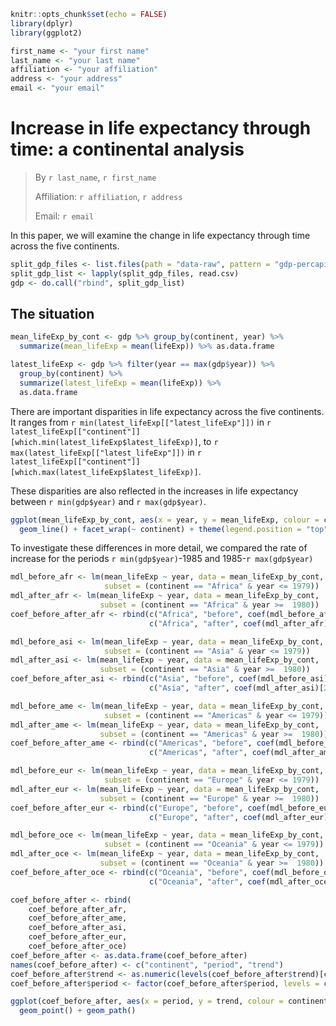 ```r
knitr::opts_chunk$set(echo = FALSE)
library(dplyr)
library(ggplot2)
```

```r
first_name <- "your first name"
last_name <- "your last name"
affiliation <- "your affiliation"
address <- "your address"
email <- "your email"
```

# Increase in life expectancy through time: a continental analysis

> By `r last_name`, `r first_name`
>
> Affiliation: `r affiliation`, `r address`
>
> Email: `r email`

In this paper, we will examine the change in life expectancy through time across
the five continents.


```r
split_gdp_files <- list.files(path = "data-raw", pattern = "gdp-percapita\\.csv$", full.names = TRUE)
split_gdp_list <- lapply(split_gdp_files, read.csv)
gdp <- do.call("rbind", split_gdp_list)
```

## The situation

```r
mean_lifeExp_by_cont <- gdp %>% group_by(continent, year) %>%
  summarize(mean_lifeExp = mean(lifeExp)) %>% as.data.frame
```

```r
latest_lifeExp <- gdp %>% filter(year == max(gdp$year)) %>%
  group_by(continent) %>%
  summarize(latest_lifeExp = mean(lifeExp)) %>%
  as.data.frame
```

There are important disparities in life expectancy across the five
continents. It ranges from `r min(latest_lifeExp[["latest_lifeExp"]])`
in `r latest_lifeExp[["continent"]][which.min(latest_lifeExp$latest_lifeExp)]`,
to `r max(latest_lifeExp[["latest_lifeExp"]])`
in `r latest_lifeExp[["continent"]][which.max(latest_lifeExp$latest_lifeExp)]`.

These disparities are also reflected in the increases in life expectancy between
`r min(gdp$year)` and `r max(gdp$year)`.

```r
ggplot(mean_lifeExp_by_cont, aes(x = year, y = mean_lifeExp, colour = continent)) +
  geom_line() + facet_wrap(~ continent) + theme(legend.position = "top")
```

To investigate these differences in more detail, we compared the rate of increase
for the periods `r min(gdp$year)`-1985 and 1985-`r max(gdp$year)`

```r
mdl_before_afr <- lm(mean_lifeExp ~ year, data = mean_lifeExp_by_cont,
                     subset = (continent == "Africa" & year <= 1979))
mdl_after_afr <- lm(mean_lifeExp ~ year, data = mean_lifeExp_by_cont,
                    subset = (continent == "Africa" & year >=  1980))
coef_before_after_afr <- rbind(c("Africa", "before", coef(mdl_before_afr)[2]),
                               c("Africa", "after", coef(mdl_after_afr)[2]))

mdl_before_asi <- lm(mean_lifeExp ~ year, data = mean_lifeExp_by_cont,
                     subset = (continent == "Asia" & year <= 1979))
mdl_after_asi <- lm(mean_lifeExp ~ year, data = mean_lifeExp_by_cont,
                    subset = (continent == "Asia" & year >=  1980))
coef_before_after_asi <- rbind(c("Asia", "before", coef(mdl_before_asi)[2]),
                               c("Asia", "after", coef(mdl_after_asi)[2]))

mdl_before_ame <- lm(mean_lifeExp ~ year, data = mean_lifeExp_by_cont,
                     subset = (continent == "Americas" & year <= 1979))
mdl_after_ame <- lm(mean_lifeExp ~ year, data = mean_lifeExp_by_cont,
                    subset = (continent == "Americas" & year >=  1980))
coef_before_after_ame <- rbind(c("Americas", "before", coef(mdl_before_ame)[2]),
                               c("Americas", "after", coef(mdl_after_ame)[2]))

mdl_before_eur <- lm(mean_lifeExp ~ year, data = mean_lifeExp_by_cont,
                     subset = (continent == "Europe" & year <= 1979))
mdl_after_eur <- lm(mean_lifeExp ~ year, data = mean_lifeExp_by_cont,
                    subset = (continent == "Europe" & year >=  1980))
coef_before_after_eur <- rbind(c("Europe", "before", coef(mdl_before_eur)[2]),
                               c("Europe", "after", coef(mdl_after_eur)[2]))

mdl_before_oce <- lm(mean_lifeExp ~ year, data = mean_lifeExp_by_cont,
                     subset = (continent == "Oceania" & year <= 1979))
mdl_after_oce <- lm(mean_lifeExp ~ year, data = mean_lifeExp_by_cont,
                    subset = (continent == "Oceania" & year >=  1980))
coef_before_after_oce <- rbind(c("Oceania", "before", coef(mdl_before_oce)[2]),
                               c("Oceania", "after", coef(mdl_after_oce)[2]))

coef_before_after <- rbind(
    coef_before_after_afr,
    coef_before_after_ame,
    coef_before_after_asi,
    coef_before_after_eur,
    coef_before_after_oce)
coef_before_after <- as.data.frame(coef_before_after)
names(coef_before_after) <- c("continent", "period", "trend")
coef_before_after$trend <- as.numeric(levels(coef_before_after$trend)[coef_before_after$trend])
coef_before_after$period <- factor(coef_before_after$period, levels = c("before", "after"))
```

```r
ggplot(coef_before_after, aes(x = period, y = trend, colour = continent, group = continent)) +
  geom_point() + geom_path()
```
